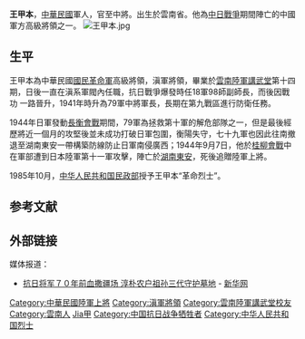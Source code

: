 '''王甲本'''{{BD|1901年||1944年|catIdx=Wang王}}，[[中華民國|中華民國]]軍人，官至中將。出生於雲南省。他為[[中国抗日战争|中日戰爭]]期間陣亡的中國軍方高級將領之一。
[[File:王甲本.jpg|thumb]]
==生平==
王甲本為中華民國[[國民革命軍|國民革命軍]]高級將領，滇軍將領，畢業於[[雲南陸軍講武堂|雲南陸軍講武堂]]第十四期，日後一直在滇系軍閥內任職，抗日戰爭爆發時任18軍98師副師長，而後因戰功
一路晉升，1941年時升為79軍中將軍長，長期在第九戰區進行防衛任務。

1944年日軍發動[[長衡會戰|長衡會戰]]期間，79軍為拯救第十軍的解危部隊之一，但是最後經歷將近一個月的攻堅後並未成功打破日軍包圍，衡陽失守，七十九軍也因此往南撤退至湖南東安一帶構築防線防止日軍南侵廣西；1944年9月7日，他於[[桂柳會戰|桂柳會戰]]中在軍部遭到日本陸軍第十一軍攻擊，陣亡於[[湖南|湖南]][[東安|東安]]，死後追贈陸軍上將。

1985年10月，[[中华人民共和国民政部|中华人民共和国民政部]]授予王甲本“革命烈士”。

== 参考文献 ==
{{Reflist}}

== 外部链接 ==

;媒体报道：
* {{zh-cn icon}} [http://news.xinhuanet.com/local/2014-04/07/c_1110130230.htm 抗日将军７０年前血撒疆场 淳朴农户祖孙三代守护墓地] {{Wayback|url=http://news.xinhuanet.com/local/2014-04/07/c_1110130230.htm |date=20140820130215 }} - [[新华网|新华网]]
{{Yunnan topics}}
{{DEFAULTSORT:Wang}}
[[Category:中華民國陸軍上將|Category:中華民國陸軍上將]]
[[Category:滇軍將領|Category:滇軍將領]]
[[Category:雲南陸軍講武堂校友|Category:雲南陸軍講武堂校友]]
[[Category:雲南人|Category:雲南人]]
[[Category:王姓|Jia甲]]
[[Category:中国抗日战争牺牲者|Category:中国抗日战争牺牲者]]
[[Category:中华人民共和国烈士|Category:中华人民共和国烈士]]